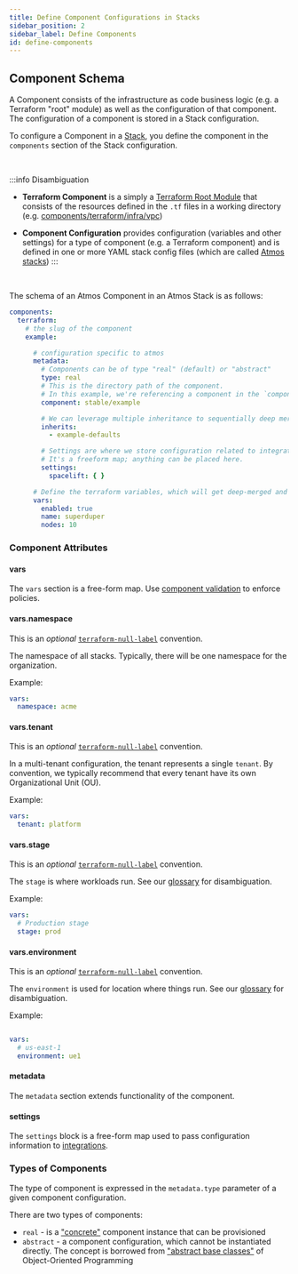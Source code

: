 ```yaml
---
title: Define Component Configurations in Stacks
sidebar_position: 2
sidebar_label: Define Components
id: define-components
---
```


## Component Schema

A Component consists of the infrastructure as code business logic (e.g. a Terraform "root" module) as well as the configuration of that
component. The configuration of a component is stored in a Stack configuration.

To configure a Component in a [Stack](/core-concepts/stacks), you define the component in the `components` section of the Stack configuration.

<br/>

:::info Disambiguation

- **Terraform Component** is a simply a [Terraform Root Module](https://developer.hashicorp.com/terraform/language/modules#the-root-module)
  that consists of the resources defined in the `.tf` files in a working directory
  (e.g. [components/terraform/infra/vpc](https://github.com/cloudposse/atmos/tree/master/examples/tests/components/terraform/infra/vpc))

- **Component Configuration** provides configuration (variables and other settings) for a type of component (e.g. a Terraform component) 
  and is defined in one or more YAML stack config files (which are called [Atmos stacks](/core-concepts/stacks))
:::

<br/>


The schema of an Atmos Component in an Atmos Stack is as follows:

```yaml
components:
  terraform:
    # the slug of the component
    example:

      # configuration specific to atmos
      metadata:
        # Components can be of type "real" (default) or "abstract"
        type: real
        # This is the directory path of the component. 
        # In this example, we're referencing a component in the `components/terraform/stable/example` folder.
        component: stable/example

        # We can leverage multiple inheritance to sequentially deep merge multiple configurations
        inherits:
          - example-defaults

        # Settings are where we store configuration related to integrations.
        # It's a freeform map; anything can be placed here.
        settings:
          spacelift: { }

      # Define the terraform variables, which will get deep-merged and exported to a `.tfvars` file by atmos.
      vars:
        enabled: true
        name: superduper
        nodes: 10
```

### Component Attributes

#### vars

The `vars` section is a free-form map. Use [component validation](/core-concepts/validate/components) to enforce policies.

#### vars.namespace

This is an *optional* [`terraform-null-label`](https://github.com/cloudposse/terraform-null-label) convention.

The namespace of all stacks. Typically, there will be one namespace for the organization.

Example:

```yaml
vars:
  namespace: acme
```

#### vars.tenant

This is an *optional* [`terraform-null-label`](https://github.com/cloudposse/terraform-null-label) convention.

In a multi-tenant configuration, the tenant represents a single `tenant`. By convention, we typically
recommend that every tenant have its own Organizational Unit (OU).

Example:

```yaml
vars:
  tenant: platform
```

#### vars.stage

This is an *optional* [`terraform-null-label`](https://github.com/cloudposse/terraform-null-label) convention.

The `stage` is where workloads run. See our [glossary](/terms) for disambiguation.

Example:

```yaml
vars:
  # Production stage
  stage: prod
```

#### vars.environment

This is an *optional* [`terraform-null-label`](https://github.com/cloudposse/terraform-null-label) convention.

The `environment` is used for location where things run. See our [glossary](/terms) for disambiguation.

Example:

```yaml

vars:
  # us-east-1
  environment: ue1
```

#### metadata

The `metadata` section extends functionality of the component.

#### settings

The `settings` block is a free-form map used to pass configuration information to [integrations](/integrations).

### Types of Components

The type of component is expressed in the `metadata.type` parameter of a given component configuration.

There are two types of components:

- `real` - is a ["concrete"](https://en.wikipedia.org/wiki/Concrete_class) component instance that can be provisioned
- `abstract` - a component configuration, which cannot be instantiated directly. The concept is borrowed
  from ["abstract base classes"](https://en.wikipedia.org/wiki/Abstract_type) of Object-Oriented Programming
